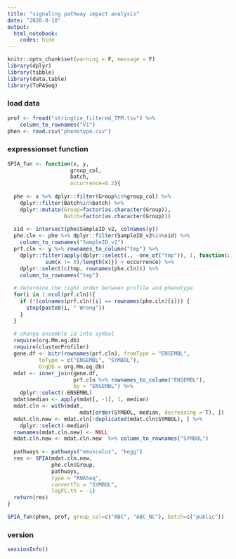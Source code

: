 ---
title: "signaling pathway impact analysis"
date: "2020-8-10"
output: 
  html_notebook:
    codes: hide
---

```{r setup, include=FALSE}
knitr::opts_chunk$set(warning = F, message = F)
library(dplyr)
library(tibble)
library(data.table)
library(ToPASeq)
```


### load data 
```{r}
prof <- fread("stringtie_filtered_TPM.tsv") %>% 
    column_to_rownames("V1")
phen <- read.csv("phenotype.csv")
```


### expressionset function
```{r}
SPIA_fun <- function(x, y, 
                    group_col,
                    batch, 
                    occurrence=0.2){
  
  phe <- x %>% dplyr::filter(Group%in%group_col) %>%
    dplyr::filter(Batch%in%batch) %>%
    dplyr::mutate(Group=factor(as.character(Group)),
                  Batch=factor(as.character(Group))) 
  
  sid <- intersect(phe$SampleID_v2, colnames(y))
  phe.cln <- phe %>% dplyr::filter(SampleID_v2%in%sid) %>%
    column_to_rownames("SampleID_v2")
  prf.cln <- y %>% rownames_to_column("tmp") %>% 
    dplyr::filter(apply(dplyr::select(., -one_of("tmp")), 1, function(x) {
            sum(x != 0)/length(x)}) > occurrence) %>%
    dplyr::select(c(tmp, rownames(phe.cln))) %>%
    column_to_rownames("tmp")
  
  # determine the right order between profile and phenotype 
  for(i in 1:ncol(prf.cln)){ 
    if (!(colnames(prf.cln)[i] == rownames(phe.cln)[i])) {
      stop(paste0(i, " Wrong"))
    }
  }
  
  # change ensemble id into symbol
  require(org.Mm.eg.db)
  require(clusterProfiler)
  gene.df <- bitr(rownames(prf.cln), fromType = "ENSEMBL",
          toType = c("ENSEMBL", "SYMBOL"),
          OrgDb = org.Mm.eg.db)
  mdat <- inner_join(gene.df, 
                     prf.cln %>% rownames_to_column("ENSEMBL"),
                     by = "ENSEMBL") %>%
    dplyr::select(-ENSEMBL) 
  mdat$median <- apply(mdat[, -1], 1, median)
  mdat.cln <- with(mdat,
                       mdat[order(SYMBOL, median, decreasing = T), ])
  mdat.cln.new <- mdat.cln[!duplicated(mdat.cln$SYMBOL), ] %>%
    dplyr::select(-median)
  rownames(mdat.cln.new) <- NULL
  mdat.cln.new <- mdat.cln.new  %>% column_to_rownames("SYMBOL")
  
  pathways <- pathways("mmusculus", "kegg")
  res <- SPIA(mdat.cln.new,
              phe.cln$Group,
              pathways, 
              type = "RNASeq", 
              convertTo = "SYMBOL", 
              logFC.th = -1)
  return(res)
}
```


```{r}
SPIA_fun(phen, prof, group_col=c("ABC", "ABC_NC"), batch=c("public"))
```


### version
```{r}
sessionInfo()
```